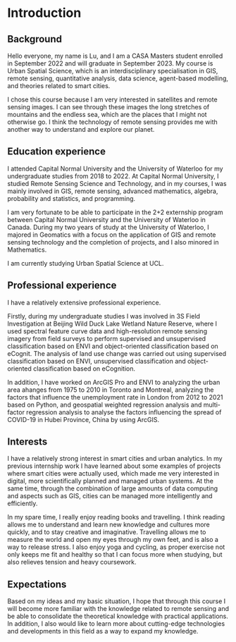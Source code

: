 # Introduction

## Background

Hello everyone, my name is Lu, and I am a CASA Masters student enrolled in September 2022 and will graduate in September 2023. My course is Urban Spatial Science, which is an interdisciplinary specialisation in GIS, remote sensing, quantitative analysis, data science, agent-based modelling, and theories related to smart cities.

I chose this course because I am very interested in satellites and remote sensing images. I can see through these images the long stretches of mountains and the endless sea, which are the places that I might not otherwise go. I think the technology of remote sensing provides me with another way to understand and explore our planet.

## Education experience

I attended Capital Normal University and the University of Waterloo for my undergraduate studies from 2018 to 2022. At Capital Normal University, I studied Remote Sensing Science and Technology, and in my courses, I was mainly involved in GIS, remote sensing, advanced mathematics, algebra, probability and statistics, and programming.

I am very fortunate to be able to participate in the 2+2 externship program between Capital Normal University and the University of Waterloo in Canada. During my two years of study at the University of Waterloo, I majored in Geomatics with a focus on the application of GIS and remote sensing technology and the completion of projects, and I also minored in Mathematics.

I am currently studying Urban Spatial Science at UCL.

## Professional experience

I have a relatively extensive professional experience.

Firstly, during my undergraduate studies I was involved in 3S Field Investigation at Beijing Wild Duck Lake Wetland Nature Reserve, where I used spectral feature curve data and high-resolution remote sensing imagery from field surveys to perform supervised and unsupervised classification based on ENVI and object-oriented classification based on eCognit. The analysis of land use change was carried out using supervised classification based on ENVI, unsupervised classification and object-oriented classification based on eCognition.

In addition, I have worked on ArcGIS Pro and ENVI to analyzing the urban area ahanges from 1975 to 2010 in Toronto and Montreal, analyzing the factors that influence the unemployment rate in London from 2012 to 2021 based on Python, and geospatial weighted regression analysis and multi-factor regression analysis to analyse the factors influencing the spread of COVID-19 in Hubei Province, China by using ArcGIS.

## Interests

I have a relatively strong interest in smart cities and urban analytics. In my previous internship work I have learned about some examples of projects where smart cities were actually used, which made me very interested in digital, more scientifically planned and managed urban systems. At the same time, through the combination of large amounts of data computing and aspects such as GIS, cities can be managed more intelligently and efficiently.

In my spare time, I really enjoy reading books and travelling. I think reading allows me to understand and learn new knowledge and cultures more quickly, and to stay creative and imaginative. Travelling allows me to measure the world and open my eyes through my own feet, and is also a way to release stress. I also enjoy yoga and cycling, as proper exercise not only keeps me fit and healthy so that I can focus more when studying, but also relieves tension and heavy coursework.

## Expectations

Based on my ideas and my basic situation, I hope that through this course I will become more familiar with the knowledge related to remote sensing and be able to consolidate the theoretical knowledge with practical applications. In addition, I also would like to learn more about cutting-edge technologies and developments in this field as a way to expand my knowledge.
